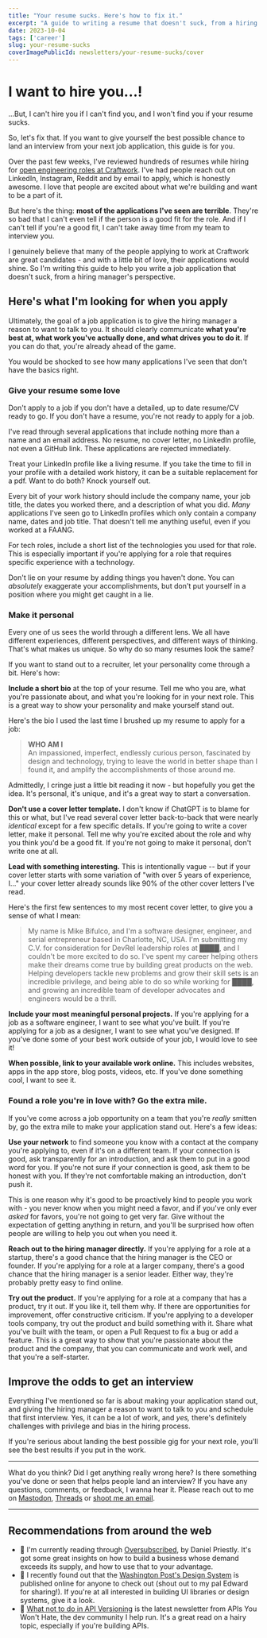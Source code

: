 ```yaml
---
title: "Your resume sucks. Here's how to fix it."
excerpt: "A guide to writing a resume that doesn't suck, from a hiring manager's perspective."
date: 2023-10-04
tags: ['career']
slug: your-resume-sucks
coverImagePublicId: newsletters/your-resume-sucks/cover
---
```


# I want to hire you...!

...But, I can't hire you if I can't find you, and I won't find you if your resume sucks.

So, let's fix that. If you want to give yourself the best possible chance to land an interview from your next job application, this guide is for you.

Over the past few weeks, I've reviewed hundreds of resumes while hiring for [open engineering roles at Craftwork](https://www.ycombinator.com/companies/craftwork/jobs/). I've had people reach out on LinkedIn, Instagram, Reddit and by email to apply, which is honestly awesome. I love that people are excited about what we're building and want to be a part of it.

But here's the thing: **most of the applications I've seen are terrible**. They're so bad that I can't even tell if the person is a good fit for the role. And if I can't tell if you're a good fit, I can't take away time from my team to interview you.

I genuinely believe that many of the people applying to work at Craftwork are great candidates - and with a little bit of love, their applications would shine. So I'm writing this guide to help you write a job application that doesn't suck, from a hiring manager's perspective.

## Here's what I'm looking for when you apply

Ultimately, the goal of a job application is to give the hiring manager a reason to want to talk to you. It should clearly communicate **what you're best at, what work you've actually done, and what drives you to do it**. If you can do that, you're already ahead of the game.

You would be shocked to see how many applications I've seen that don't have the basics right.

### Give your resume some love

Don't apply to a job if you don't have a detailed, up to date resume/CV ready to go. If you don't have a resume, you're not ready to apply for a job.

I've read through several applications that include nothing more than a name and an email address. No resume, no cover letter, no LinkedIn profile, not even a GitHub link. These applications are rejected immediately.

Treat your LinkedIn profile like a living resume. If you take the time to fill in your profile with a detailed work history, it can be a suitable replacement for a pdf. Want to do both? Knock yourself out.

Every bit of your work history should include the company name, your job title, the dates you worked there, and a description of what you did. _Many_ applications I've seen go to LinkedIn profiles which only contain a company name, dates and job title. That doesn't tell me anything useful, even if you worked at a FAANG.

For tech roles, include a short list of the technologies you used for that role. This is especially important if you're applying for a role that requires specific experience with a technology.

Don't lie on your resume by adding things you haven't done. You can _absolutely_ exaggerate your accomplishments, but don't put yourself in a position where you might get caught in a lie.

### Make it personal

Every one of us sees the world through a different lens. We all have different experiences, different perspectives, and different ways of thinking. That's what makes us unique. So why do so many resumes look the same?

If you want to stand out to a recruiter, let your personality come through a bit. Here's how:

**Include a short bio** at the top of your resume. Tell me who you are, what you're passionate about, and what you're looking for in your next role. This is a great way to show your personality and make yourself stand out.

Here's the bio I used the last time I brushed up my resume to apply for a job:

> **WHO AM I** <br />
> An impassioned, imperfect, endlessly curious person, fascinated by design and technology, trying to leave the world in better shape than I found it, and amplify the accomplishments of those around me.

Admittedly, I cringe just a little bit reading it now - but hopefully you get the idea. It's personal, it's unique, and it's a great way to start a conversation.

**Don't use a cover letter template.** I don't know if ChatGPT is to blame for this or what, but I've read several cover letter back-to-back that were nearly _identical_ except for a few specific details. If you're going to write a cover letter, make it personal. Tell me why you're excited about the role and why you think you'd be a good fit. If you're not going to make it personal, don't write one at all.

**Lead with something interesting.** This is intentionally vague -- but if your cover letter starts with some variation of "with over 5 years of experience, I..." your cover letter already sounds like 90% of the other cover letters I've read.

Here's the first few sentences to my most recent cover letter, to give you a sense of what I mean:

> My name is Mike Bifulco, and I'm a software designer, engineer, and serial entrepreneur based in Charlotte, NC, USA. I'm submitting my C.V. for consideration for DevRel leadership roles at ████, and I couldn't be more excited to do so. I've spent my career helping others make their dreams come true by building great products on the web. Helping developers tackle new problems and grow their skill sets is an incredible privilege, and being able to do so while working for ████, and growing an incredible team of developer advocates and engineers would be a thrill.

**Include your most meaningful personal projects.** If you're applying for a job as a software engineer, I want to see what you've built. If you're applying for a job as a designer, I want to see what you've designed. If you've done some of your best work outside of your job, I would love to see it!

**When possible, link to your available work online.** This includes websites, apps in the app store, blog posts, videos, etc. If you've done something cool, I want to see it.

### Found a role you're in love with? Go the extra mile.

If you've come across a job opportunity on a team that you're _really_ smitten by, go the extra mile to make your application stand out. Here's a few ideas:

**Use your network** to find someone you know with a contact at the company you're applying to, even if it's on a different team. If your connection is good, ask transparently for an introduction, and ask them to put in a good word for you. If you're not sure if your connection is good, ask them to be honest with you. If they're not comfortable making an introduction, don't push it.

This is one reason why it's good to be proactively kind to people you work with - you never know when you might need a favor, and if you've only ever _asked_ for favors, you're not going to get very far. Give without the expectation of getting anything in return, and you'll be surprised how often people are willing to help you out when you need it.

**Reach out to the hiring manager directly.** If you're applying for a role at a startup, there's a good chance that the hiring manager is the CEO or founder. If you're applying for a role at a larger company, there's a good chance that the hiring manager is a senior leader. Either way, they're probably pretty easy to find online.

**Try out the product.** If you're applying for a role at a company that has a product, try it out. If you like it, tell them why. If there are opportunities for improvement, offer constructive criticism. If you're applying to a developer tools company, try out the product and build something with it. Share what you've built with the team, or open a Pull Request to fix a bug or add a feature. This is a great way to show that you're passionate about the product and the company, that you can communicate and work well, and that you're a self-starter.

## Improve the odds to get an interview

Everything I've mentioned so far is about making your application stand out, and giving the hiring manager a reason to want to talk to you and schedule that first interview. Yes, it can be a lot of work, and _yes,_ there's definitely challenges with privilege and bias in the hiring process.

If you're serious about landing the best possible gig for your next role, you'll see the best results if you put in the work.

---

What do you think? Did I get anything really wrong here? Is there something you've done or seen that helps people land an interview? If you have any questions, comments, or feedback, I wanna hear it. Please reach out to me on [Mastodon](https://hachyderm.io/@irreverentmike), [Threads](https://threads.net/@irreverentmike) or [shoot me an email](mailto:hello@mikebifulco.com).

---

## Recommendations from around the web

- 📖 I'm currently reading through [Oversubscribed](https://www.amazon.com/Oversubscribed-How-People-Lined-Business/dp/B085P1N7LR/ref=sr_1_1?keywords=oversubscribed&qid=1696419802&sr=8-1), by Daniel Priestly. It's got some great insights on how to build a business whose demand exceeds its supply, and how to use that to your advantage.
- 🎨 I recently found out that the [Washington Post's Design System](https://build.washingtonpost.com/foundations/color) is published online for anyone to check out (shout out to my pal Edward for sharing!). If you're at all interested in building UI libraries or design systems, give it a look.
- 📰 [What not to do in API Versioning](https://apisyouwonthate.com/newsletter/api-versioning-what-not-to-do/) is the latest newsletter from APIs You Won't Hate, the dev community I help run. It's a great read on a hairy topic, especially if you're building APIs.
